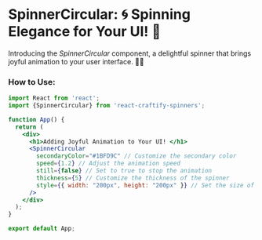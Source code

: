 
<Meta title="Spinners/SpinnerCircular" component={SpinnerCircular} />

# SpinnerCircular: 🌀 Spinning Elegance for Your UI! 🌈

Introducing the *SpinnerCircular* component, a delightful spinner that brings joyful animation to your user interface. 🎉✨

### How to Use:

```jsx
import React from 'react';
import {SpinnerCircular} from 'react-craftify-spinners';  

function App() {
  return (
    <div>
      <h1>Adding Joyful Animation to Your UI! </h1>
      <SpinnerCircular
        secondaryColor="#1BFD9C" // Customize the secondary color 
        speed={1.2} // Adjust the animation speed 
        still={false} // Set to true to stop the animation 
        thickness={5} // Customize the thickness of the spinner 
        style={{ width: "200px", height: "200px" }} // Set the size of the spinner 
      />
    </div>
  );
}

export default App;
```
